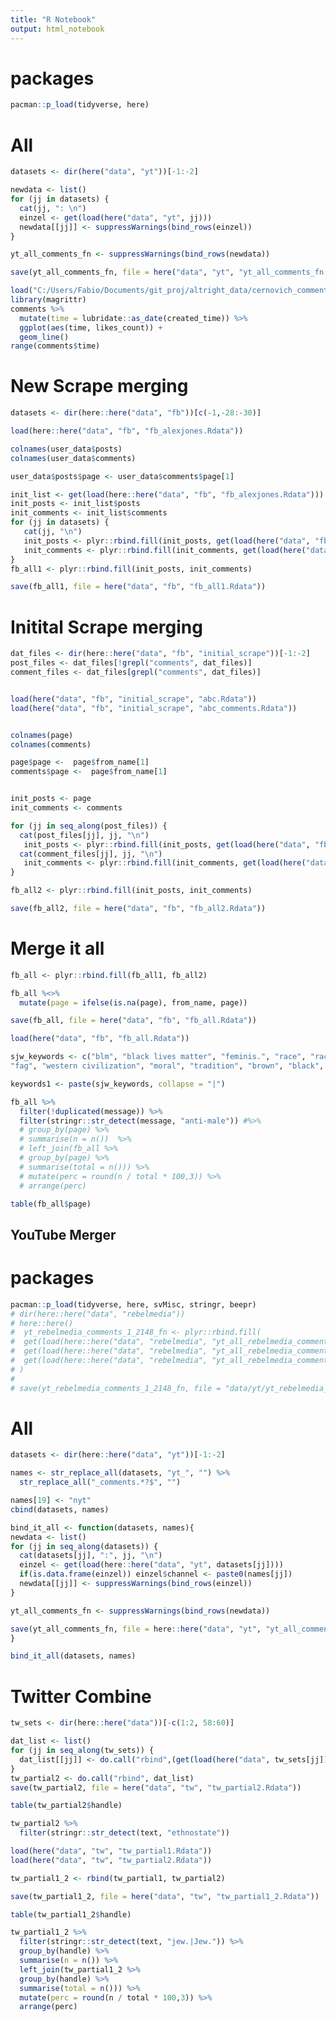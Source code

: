 ```yaml
---
title: "R Notebook"
output: html_notebook
---
```

# packages

```r
pacman::p_load(tidyverse, here)
```


# All

```r
datasets <- dir(here("data", "yt"))[-1:-2]

newdata <- list()
for (jj in datasets) {
  cat(jj, ": \n")
  einzel <- get(load(here("data", "yt", jj)))
  newdata[[jj]] <- suppressWarnings(bind_rows(einzel))
}

yt_all_comments_fn <- suppressWarnings(bind_rows(newdata))

save(yt_all_comments_fn, file = here("data", "yt", "yt_all_comments_fn.Rdata"))
```

```r
load("C:/Users/Fabio/Documents/git_proj/altright_data/cernovich_comments.Rdata")
library(magrittr)
comments %>% 
  mutate(time = lubridate::as_date(created_time)) %>% 
  ggplot(aes(time, likes_count)) +
  geom_line()
range(comments$time)


```

# New Scrape merging

```r
datasets <- dir(here::here("data", "fb"))[c(-1,-28:-30)]

load(here::here("data", "fb", "fb_alexjones.Rdata"))

colnames(user_data$posts)
colnames(user_data$comments)

user_data$posts$page <- user_data$comments$page[1]

init_list <- get(load(here::here("data", "fb", "fb_alexjones.Rdata")))
init_posts <- init_list$posts
init_comments <- init_list$comments
for (jj in datasets) {
   cat(jj, "\n")
   init_posts <- plyr::rbind.fill(init_posts, get(load(here("data", "fb", jj)))$posts)
   init_comments <- plyr::rbind.fill(init_comments, get(load(here("data", "fb", jj)))$comments)
}
fb_all1 <- plyr::rbind.fill(init_posts, init_comments)

save(fb_all1, file = here("data", "fb", "fb_all1.Rdata"))

```

# Initital Scrape merging

```r
dat_files <- dir(here::here("data", "fb", "initial_scrape"))[-1:-2]
post_files <- dat_files[!grepl("comments", dat_files)]
comment_files <- dat_files[grepl("comments", dat_files)]


load(here("data", "fb", "initial_scrape", "abc.Rdata"))
load(here("data", "fb", "initial_scrape", "abc_comments.Rdata"))


colnames(page)
colnames(comments)

page$page <-  page$from_name[1]
comments$page <-  page$from_name[1]


init_posts <- page
init_comments <- comments

for (jj in seq_along(post_files)) {
  cat(post_files[jj], jj, "\n")
   init_posts <- plyr::rbind.fill(init_posts, get(load(here("data", "fb", "initial_scrape", post_files[jj]))))
  cat(comment_files[jj], jj, "\n")
   init_comments <- plyr::rbind.fill(init_comments, get(load(here("data", "fb", "initial_scrape", comment_files[jj]))))
}

fb_all2 <- plyr::rbind.fill(init_posts, init_comments)

save(fb_all2, file = here("data", "fb", "fb_all2.Rdata"))

```
# Merge it all

```r
fb_all <- plyr::rbind.fill(fb_all1, fb_all2)

fb_all %<>% 
  mutate(page = ifelse(is.na(page), from_name, page))

save(fb_all, file = here("data", "fb", "fb_all.Rdata"))
```

```r
load(here("data", "fb", "fb_all.Rdata"))

sjw_keywords <- c("blm", "black lives matter", "feminis.", "race", "racis.", "sexis.", "postmodern", "marx", "antifa", "pc", "political correctness", "regressive", "safe space", "social justice", "warrior", "snowflake", "identity politics", "classical liberal", "white","knight", "mra", "cultural, marxism", "white"," genocide", "sjw", "cuck", "dindu", "dindu", "nuffin", "george soros", "soros", "\\(\\(\\(.*?\\)\\)\\)", "(\\(.*?\\)\\)", "white", "beta", "cuckservative", "cultural", "enrichment", "hatefact", "lügenpresse", "mainstream, media", "postmodernism", "race realism", "red pill", "remove kebab", "kebab", "cockroach", "shekel", "shoah", "oh vey", "soy boy", "snowflake", "triggered", "virtue signal", "feminazi", "professional victim", "mangina", "joo", "nation", "kek", "deus vult", "ethnostate", "third world", "sharia","religion of peace","ISIS","caliphate", "nigga", "iq", "crime", "rape", "rapist", "illegal", "kill", "deport", "segregat",
"fag", "western civilization", "moral", "tradition", "brown", "black", "security", "immigrat")

keywords1 <- paste(sjw_keywords, collapse = "|")

fb_all %>% 
  filter(!duplicated(message)) %>% 
  filter(stringr::str_detect(message, "anti-male")) #%>% 
  # group_by(page) %>% 
  # summarise(n = n())  %>%
  # left_join(fb_all %>% 
  # group_by(page) %>% 
  # summarise(total = n())) %>% 
  # mutate(perc = round(n / total * 100,3)) %>% 
  # arrange(perc)

table(fb_all$page)
```


## YouTube Merger
# packages

```r
pacman::p_load(tidyverse, here, svMisc, stringr, beepr)
# dir(here::here("data", "rebelmedia"))
# here::here()
#  yt_rebelmedia_comments_1_2148_fn <- plyr::rbind.fill(
#  get(load(here::here("data", "rebelmedia", "yt_all_rebelmedia_comments_1_767.Rdata"))),
#  get(load(here::here("data", "rebelmedia", "yt_all_rebelmedia_comments_768_1417_fn.Rdata"))),
#  get(load(here::here("data", "rebelmedia", "yt_all_rebelmedia_comments_1418_2148_fn.Rdata")))
# )
#  
# save(yt_rebelmedia_comments_1_2148_fn, file = "data/yt/yt_rebelmedia_comments_1_2148_fn.Rdata")
```


# All

```r
datasets <- dir(here::here("data", "yt"))[-1:-2]

names <- str_replace_all(datasets, "yt_", "") %>%
  str_replace_all("_comments.*?$", "")

names[19] <- "nyt"
cbind(datasets, names)

bind_it_all <- function(datasets, names){ 
newdata <- list()
for (jj in seq_along(datasets)) {
  cat(datasets[jj], ":", jj, "\n")
  einzel <- get(load(here::here("data", "yt", datasets[jj])))
  if(is.data.frame(einzel)) einzel$channel <- paste0(names[jj])
  newdata[[jj]] <- suppressWarnings(bind_rows(einzel))
}

yt_all_comments_fn <- suppressWarnings(bind_rows(newdata))

save(yt_all_comments_fn, file = here::here("data", "yt", "yt_all_comments_fn.Rdata"))
}

bind_it_all(datasets, names)

```

# Twitter Combine

```r
tw_sets <- dir(here::here("data"))[-c(1:2, 58:60)]

dat_list <- list()
for (jj in seq_along(tw_sets)) {
  dat_list[[jj]] <- do.call("rbind",(get(load(here("data", tw_sets[jj])))))
}
tw_partial2 <- do.call("rbind", dat_list)
save(tw_partial2, file = here("data", "tw", "tw_partial2.Rdata"))

table(tw_partial2$handle)

tw_partial2 %>% 
  filter(stringr::str_detect(text, "ethnostate"))
```

```r
load(here("data", "tw", "tw_partial1.Rdata"))
load(here("data", "tw", "tw_partial2.Rdata"))

tw_partial1_2 <- rbind(tw_partial1, tw_partial2)

save(tw_partial1_2, file = here("data", "tw", "tw_partial1_2.Rdata"))

table(tw_partial1_2$handle)

tw_partial1_2 %>% 
  filter(stringr::str_detect(text, "jew.|Jew.")) %>% 
  group_by(handle) %>% 
  summarise(n = n()) %>% 
  left_join(tw_partial1_2 %>% 
  group_by(handle) %>% 
  summarise(total = n())) %>% 
  mutate(perc = round(n / total * 100,3)) %>% 
  arrange(perc)


```

